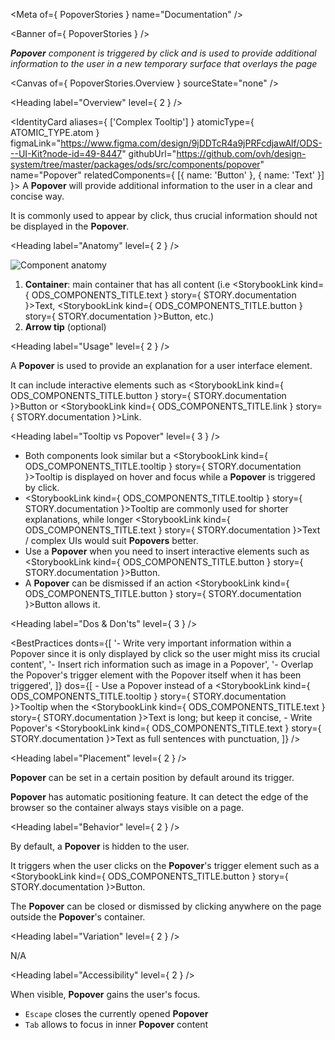 
<Meta of={ PopoverStories } name="Documentation" />

<Banner of={ PopoverStories } />

_**Popover** component is triggered by click and is used to provide additional information to the user in a new temporary surface that overlays the page_

<Canvas of={ PopoverStories.Overview } sourceState="none" />

<Heading label="Overview" level={ 2 } />

<IdentityCard aliases={ ['Complex Tooltip'] }
              atomicType={ ATOMIC_TYPE.atom }
              figmaLink="https://www.figma.com/design/9jDDTcR4a9jPRFcdjawAlf/ODS---UI-Kit?node-id=49-8447"
              githubUrl="https://github.com/ovh/design-system/tree/master/packages/ods/src/components/popover"
              name="Popover"
              relatedComponents={ [{ name: 'Button' }, { name: 'Text' }] }>
  A **Popover** will provide additional information to the user in a clear and concise way.

  It is commonly used to appear by click, thus crucial information should not be displayed in the **Popover**.
</IdentityCard>

<Heading label="Anatomy" level={ 2 } />

![Component anatomy](components/popover/anatomy.png "Component anatomy")

1. **Container**: main container that has all content (i.e <StorybookLink kind={ ODS_COMPONENTS_TITLE.text } story={ STORY.documentation }>Text</StorybookLink>, <StorybookLink kind={ ODS_COMPONENTS_TITLE.button } story={ STORY.documentation }>Button</StorybookLink>, etc.)
2. **Arrow tip** (optional)

<Heading label="Usage" level={ 2 } />

A **Popover** is used to provide an explanation for a user interface element.

It can include interactive elements such as <StorybookLink kind={ ODS_COMPONENTS_TITLE.button } story={ STORY.documentation }>Button</StorybookLink> or <StorybookLink kind={ ODS_COMPONENTS_TITLE.link } story={ STORY.documentation }>Link</StorybookLink>.

<Heading label="Tooltip vs Popover" level={ 3 } />

- Both components look similar but a <StorybookLink kind={ ODS_COMPONENTS_TITLE.tooltip } story={ STORY.documentation }>Tooltip</StorybookLink> is displayed on hover and focus while a **Popover** is triggered by click.
- <StorybookLink kind={ ODS_COMPONENTS_TITLE.tooltip } story={ STORY.documentation }>Tooltip</StorybookLink> are commonly used for shorter explanations, while longer <StorybookLink kind={ ODS_COMPONENTS_TITLE.text } story={ STORY.documentation }>Text</StorybookLink> / complex UIs would suit **Popovers** better.
- Use a **Popover** when you need to insert interactive elements such as <StorybookLink kind={ ODS_COMPONENTS_TITLE.button } story={ STORY.documentation }>Button</StorybookLink>.
- A **Popover** can be dismissed if an action <StorybookLink kind={ ODS_COMPONENTS_TITLE.button } story={ STORY.documentation }>Button</StorybookLink> allows it.

<Heading label="Dos & Don'ts" level={ 3 } />

<BestPractices
  donts={[
    '- Write very important information within a Popover since it is only displayed by click so the user might miss its crucial content',
    '- Insert rich information such as image in a Popover',
    '- Overlap the Popover\'s trigger element with the Popover itself when it has been triggered',
  ]}
  dos={[
    <span>- Use a Popover instead of a <StorybookLink kind={ ODS_COMPONENTS_TITLE.tooltip } story={ STORY.documentation }>Tooltip</StorybookLink> when the <StorybookLink kind={ ODS_COMPONENTS_TITLE.text } story={ STORY.documentation }>Text</StorybookLink> is long; but keep it concise</span>,
    <span>- Write Popover's <StorybookLink kind={ ODS_COMPONENTS_TITLE.text } story={ STORY.documentation }>Text</StorybookLink> as full sentences with punctuation</span>,
  ]}
/>

<Heading label="Placement" level={ 2 } />

**Popover** can be set in a certain position by default around its trigger.

**Popover** has automatic positioning feature. It can detect the edge of the browser so the container always stays visible on a page.

<Heading label="Behavior" level={ 2 } />

By default, a **Popover** is hidden to the user.

It triggers when the user clicks on the **Popover**'s trigger element such as a <StorybookLink kind={ ODS_COMPONENTS_TITLE.button } story={ STORY.documentation }>Button</StorybookLink>.

The **Popover** can be closed or dismissed by clicking anywhere on the page outside the **Popover**'s container.

<Heading label="Variation" level={ 2 } />

N/A

<Heading label="Accessibility" level={ 2 } />

When visible, **Popover** gains the user's focus.

- `Escape` closes the currently opened **Popover**
- `Tab` allows to focus in inner **Popover** content
